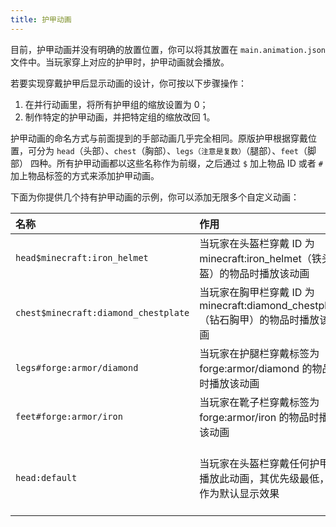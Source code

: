 ```yaml
---
title: 护甲动画
---
```


目前，护甲动画并没有明确的放置位置，你可以将其放置在 `main.animation.json` 文件中。当玩家穿上对应的护甲时，护甲动画就会播放。

若要实现穿戴护甲后显示动画的设计，你可按以下步骤操作：

1. 在并行动画里，将所有护甲组的缩放设置为 0；
2. 制作特定的护甲动画，并把特定组的缩放改回 1。

护甲动画的命名方式与前面提到的手部动画几乎完全相同。原版护甲根据穿戴位置，可分为 `head`（头部）、`chest`（胸部）、`legs（注意是复数）`（腿部）、`feet`（脚部） 四种。所有护甲动画都以这些名称作为前缀，之后通过 `$` 加上物品 ID 或者 `#` 加上物品标签的方式来添加护甲动画。

下面为你提供几个持有护甲动画的示例，你可以添加无限多个自定义动画：

| 名称                                 | 作用                                                                                | 备注                                 |
| :----------------------------------- | :---------------------------------------------------------------------------------- | ------------------------------------ |
| `head$minecraft:iron_helmet`         | 当玩家在头盔栏穿戴 ID 为 minecraft:iron_helmet（铁头盔）的物品时播放该动画          | `$` 加物品 ID                        |
| `chest$minecraft:diamond_chestplate` | 当玩家在胸甲栏穿戴 ID 为 minecraft:diamond_chestplate（钻石胸甲）的物品时播放该动画 | `$` 加物品 ID                        |
| `legs#forge:armor/diamond`           | 当玩家在护腿栏穿戴标签为 forge:armor/diamond 的物品时播放该动画                     | `#` 加物品标签                       |
| `feet#forge:armor/iron`              | 当玩家在靴子栏穿戴标签为 forge:armor/iron 的物品时播放该动画                        | `#` 加物品标签                       |
| `head:default`                       | 当玩家在头盔栏穿戴任何护甲时播放此动画，其优先级最低，可作为默认显示效果            | 同样适用于 `chest`、`legs` 和 `feet` |
